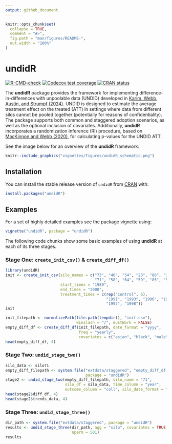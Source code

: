```yaml
---
output: github_document
---
```


<!-- README.md is generated from README.Rmd. Please edit that file -->

```r
knitr::opts_chunk$set(
  collapse = TRUE,
  comment = "#>",
  fig.path = "man/figures/README-",
  out.width = "100%"
)
```

# undidR

<!-- badges: start -->
[![R-CMD-check](https://github.com/ebjamieson97/undidR/actions/workflows/R-CMD-check.yaml/badge.svg)](https://github.com/ebjamieson97/undidR/actions/workflows/R-CMD-check.yaml)
[![Codecov test coverage](https://codecov.io/gh/ebjamieson97/undidR/graph/badge.svg)](https://app.codecov.io/gh/ebjamieson97/undidR)
[![CRAN status](https://www.r-pkg.org/badges/version/undidR)](https://CRAN.R-project.org/package=undidR)
<!-- badges: end -->

The **undidR** package provides the framework for implementing difference-in-differences with unpoolable data (UNDID) developed in [Karim, Webb, Austin, and Strumpf (2024)](https://arxiv.org/abs/2403.15910v2). UNDID is designed to estimate the average treatment effect on the treated (ATT) in settings where data from different silos cannot be pooled together (potentially for reasons of confidentiality). The package supports both common and staggered adoption scenarios, as well as the optional inclusion of covariates. Additionally, **undidR** incorporates a randomization inference (RI) procedure, based on [MacKinnon and Webb (2020)](https://doi.org/10.1016/j.jeconom.2020.04.024), for calculating p-values for the UNDID ATT.

See the image below for an overview of the **undidR** framework:
```r
knitr::include_graphics("vignettes/figures/undidR_schematic.png")
```

## Installation

You can install the stable release version of `undidR` from [CRAN](https://CRAN.R-project.org/package=undidR) with:

```r
install.packages("undidR")
```

## Examples

For a set of highly detailed examples see the package vignette using:
```r
vignette("undidR", package = "undidR")
```

The following code chunks show some basic examples of using **undidR** at each of its three stages.

### Stage One: `create_init_csv()` & `create_diff_df()`
```r
library(undidR)
init <- create_init_csv(silo_names = c("73", "46", "54", "23", "86", "32",
                                       "71", "58", "64", "59", "85", "57"),
                        start_times = "1989",
                        end_times = "2000",
                        treatment_times = c(rep("control", 6),
                                            "1991", "1993", "1996", "1997",
                                            "1997", "1998"))
init

init_filepath <- normalizePath(file.path(tempdir(), "init.csv"),
                               winslash = "/", mustWork = FALSE)
empty_diff_df <- create_diff_df(init_filepath, date_format = "yyyy",
                                freq = "yearly",
                                covariates = c("asian", "black", "male"))
head(empty_diff_df, 4)
```

### Stage Two: `undid_stage_two()`
```r
silo_data <- silo71
empty_diff_filepath <- system.file("extdata/staggered", "empty_diff_df.csv",
                                   package = "undidR")
stage2 <- undid_stage_two(empty_diff_filepath, silo_name = "71",
                          silo_df = silo_data, time_column = "year",
                          outcome_column = "coll", silo_date_format = "yyyy")
head(stage2$diff_df, 4)
head(stage2$trends_data, 4)
```

### Stage Three: `undid_stage_three()`
```r
dir_path <- system.file("extdata/staggered", package = "undidR")
results <- undid_stage_three(dir_path, agg = "silo", covariates = TRUE,
                             nperm = 501)
results
```
